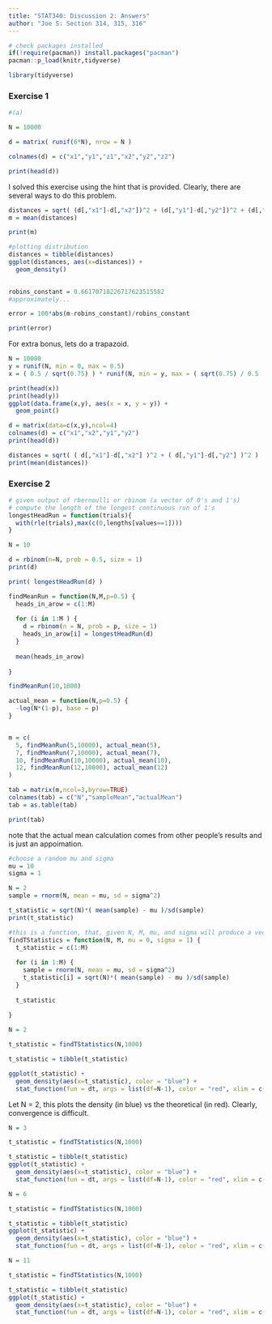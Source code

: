 ```yaml
---
title: "STAT340: Discussion 2: Answers"
author: "Joe S: Section 314, 315, 316"
---
```


```r

# check packages installed
if(!require(pacman)) install.packages("pacman")
pacman::p_load(knitr,tidyverse)

library(tidyverse)
```

### Exercise 1

```r
#(a)

N = 10000

d = matrix( runif(6*N), nrow = N )

colnames(d) = c("x1","y1","z1","x2","y2","z2")

print(head(d))

```

I solved this exercise using the hint that is provided. Clearly, there are several ways to do this problem.


```r
distances = sqrt( (d[,"x1"]-d[,"x2"])^2 + (d[,"y1"]-d[,"y2"])^2 + (d[,"z1"]-d[,"z2"])^2 )
m = mean(distances)

print(m)

#plotting distribution
distances = tibble(distances)
ggplot(distances, aes(x=distances)) +
  geom_density()
  
```

```r

robins_constant = 0.66170718226717623515582
#approximately...

error = 100*abs(m-robins_constant)/robins_constant

print(error)
```

For extra bonus, lets do a trapazoid.

```r
N = 10000
y = runif(N, min = 0, max = 0.5)
x = ( 0.5 / sqrt(0.75) ) * runif(N, min = y, max = ( sqrt(0.75) / 0.5  ) - y)

print(head(x))
print(head(y))
ggplot(data.frame(x,y), aes(x = x, y = y)) +
  geom_point()
```

```r
d = matrix(data=c(x,y),ncol=4)
colnames(d) = c("x1","x2","y1","y2")
print(head(d))
```

```r
distances = sqrt( ( d[,"x1"]-d[,"x2"] )^2 + ( d[,"y1"]-d[,"y2"] )^2 )
print(mean(distances))
```

### Exercise 2

```r

# given output of rbernoulli or rbinom (a vector of 0's and 1's)
# compute the length of the longest continuous run of 1's
longestHeadRun = function(trials){
  with(rle(trials),max(c(0,lengths[values==1])))
}

N = 10

d = rbinom(n=N, prob = 0.5, size = 1)
print(d)

print( longestHeadRun(d) )
```

```r

findMeanRun = function(N,M,p=0.5) {
  heads_in_arow = c(1:M)
  
  for (i in 1:M ) {
    d = rbinom(n = N, prob = p, size = 1)
    heads_in_arow[i] = longestHeadRun(d)
  }
  
  mean(heads_in_arow)
  
}
```

```r
findMeanRun(10,1000)
```

```r

actual_mean = function(N,p=0.5) {
  -log(N*(1-p), base = p)
}


m = c(
  5, findMeanRun(5,10000), actual_mean(5),
  7, findMeanRun(7,10000), actual_mean(7),
  10, findMeanRun(10,10000), actual_mean(10),
  12, findMeanRun(12,10000), actual_mean(12)
)

tab = matrix(m,ncol=3,byrow=TRUE)
colnames(tab) = c("N","sampleMean","actualMean")
tab = as.table(tab)

print(tab)

```

note that the actual mean calculation comes from other people's results and is just an appoimation.

```r

#choose a random mu and sigma
mu = 10
sigma = 1

```

```r

N = 2
sample = rnorm(N, mean = mu, sd = sigma^2)

t_statistic = sqrt(N)*( mean(sample) - mu )/sd(sample)
print(t_statistic)

```

```r

#this is a function, that, given N, M, mu, and sigma will produce a vector of t-statistics
findTStatistics = function(N, M, mu = 0, sigma = 1) {
  t_statistic = c(1:M)
  
  for (i in 1:M) {
    sample = rnorm(N, mean = mu, sd = sigma^2)
    t_statistic[i] = sqrt(N)*( mean(sample) - mu )/sd(sample)
  }
  
  t_statistic
  
}

N = 2

t_statistic = findTStatistics(N,1000)

t_statistic = tibble(t_statistic)

ggplot(t_statistic) +
  geom_density(aes(x=t_statistic), color = "blue") +
  stat_function(fun = dt, args = list(df=N-1), color = "red", xlim = c( min( t_statistic ), max( t_statistic ) ) )

```

Let N = 2, this plots the density (in blue) vs the theoretical (in red). Clearly, convergence is difficult.


```r

N = 3

t_statistic = findTStatistics(N,1000)

t_statistic = tibble(t_statistic)
ggplot(t_statistic) +
  geom_density(aes(x=t_statistic), color = "blue") +
  stat_function(fun = dt, args = list(df=N-1), color = "red", xlim = c( min( t_statistic ), max( t_statistic ) ) )

```
```r
N = 6

t_statistic = findTStatistics(N,1000)

t_statistic = tibble(t_statistic)
ggplot(t_statistic) +
  geom_density(aes(x=t_statistic), color = "blue") +
  stat_function(fun = dt, args = list(df=N-1), color = "red", xlim = c( min( t_statistic ), max( t_statistic ) ) )
```

```r
N = 11

t_statistic = findTStatistics(N,1000)

t_statistic = tibble(t_statistic)
ggplot(t_statistic) +
  geom_density(aes(x=t_statistic), color = "blue") +
  stat_function(fun = dt, args = list(df=N-1), color = "red", xlim = c( min( t_statistic ), max( t_statistic ) ) )
```

